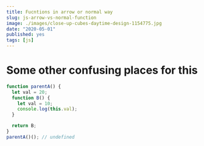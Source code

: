 ```yaml
---
title: Fucntions in arrow or normal way
slug: js-arrow-vs-normal-function
image: ./images/close-up-cubes-daytime-design-1154775.jpg
date: "2020-05-01"
published: yes
tags: [js]
---
```



# Some other confusing places for this

<CodeDivWrapper>

<Highlight>

```js
function parentA() {
  let val = 20;
  function B() {
    let val = 10;
    console.log(this.val);
  }

  return B;
}
parentA()(); // undefined
```

</Highlight>

</CodeDivWrapper>
